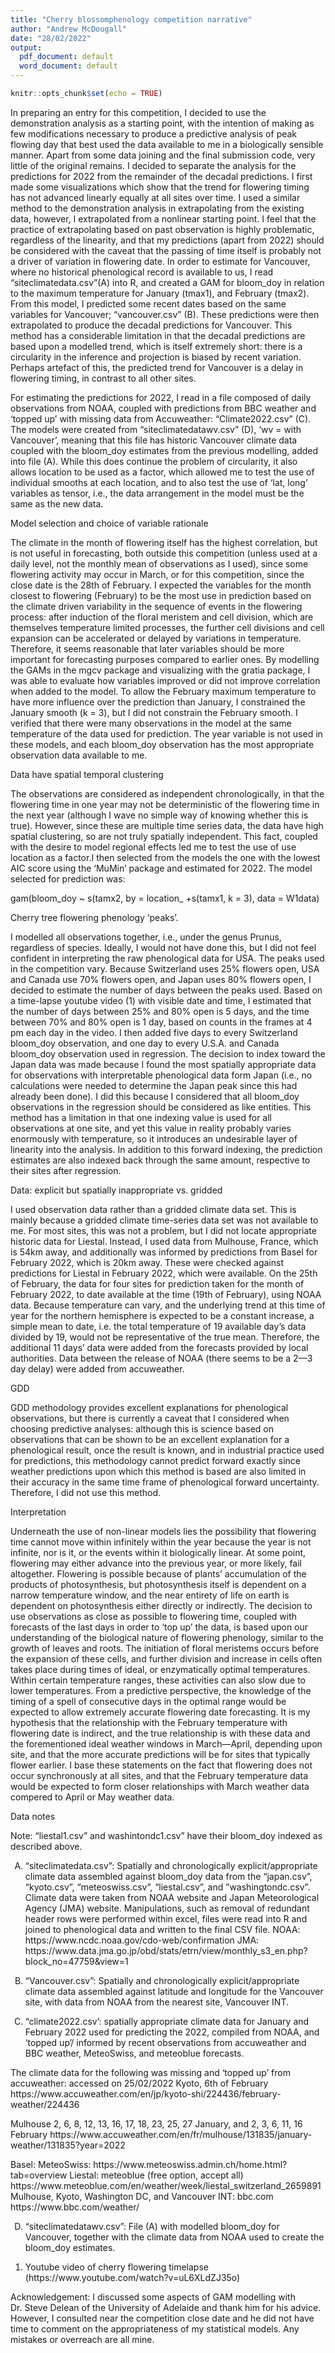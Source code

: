 ---
title: "Cherry blossomphenology competition narrative"
author: "Andrew McDougall"
date: "28/02/2022"
output:
  pdf_document: default
  word_document: default
---

```{r setup, include=FALSE}
knitr::opts_chunk$set(echo = TRUE)
```
In preparing an entry for this competition, I decided to use the demonstration analysis as a starting point, with the intention of making as few modifications necessary to produce a predictive analysis of peak flowing day that best used the data available to me in a biologically sensible manner. Apart from some data joining and the final submission code, very little of the original remains. I decided to separate the analysis for the predictions for 2022 from the remainder of the decadal predictions. I first made some visualizations which show that the trend for flowering timing has not advanced linearly equally at all sites over time. I used a similar method to the demonstration analysis in extrapolating from the existing data, however, I extrapolated from a nonlinear starting point. I feel that the practice of extrapolating based on past observation is highly problematic, regardless of the linearity, and that my predictions (apart from 2022) should be considered with the caveat that the passing of time itself is probably not a driver of variation in flowering date. In order to estimate for Vancouver, where no historical phenological record is available to us, I read “siteclimatedata.csv”(A) into R, and created a GAM for bloom_doy in relation to the maximum temperature for January (tmax1), and February (tmax2). From this model, I predicted some recent dates based on the same variables for Vancouver; “vancouver.csv” (B). These predictions were then extrapolated to produce the decadal predictions for Vancouver. This method has a considerable limitation in that the decadal predictions are based upon a modelled trend, which is itself extremely short: there is a circularity in the inference and projection is biased by recent variation. Perhaps artefact of this, the predicted trend for Vancouver is a delay in flowering timing, in contrast to all other sites.

For estimating the predictions for 2022, I read in a file composed of daily observations from NOAA, coupled with predictions from BBC weather and ‘topped up’ with missing data from Accuweather: “Climate2022.csv” (C). The models were created from “siteclimatedatawv.csv” (D), ‘wv = with Vancouver’, meaning that this file has historic Vancouver climate data coupled with the bloom_doy estimates from the previous modelling, added into file (A). While this does continue the problem of circularity, it also allows location to be used as a factor, which allowed me to test the use of individual smooths at each location, and to also test the use of ‘lat, long’ variables as tensor, i.e., the data arrangement in the model must be the same as the new data.

Model selection and choice of variable rationale

The climate in the month of flowering itself has the highest correlation, but is not useful in forecasting, both outside this competition (unless used at a daily level, not the monthly mean of observations as I used), since some flowering activity may occur in March, or for this competition, since the close date is the 28th of February. I expected the variables for the month closest to flowering (February) to be the most use in prediction based on the climate driven variability in the sequence of events in the flowering process: after induction of the floral meristem and cell division, which are themselves temperature limited processes, the further cell divisions and cell expansion can be accelerated or delayed by variations in temperature. Therefore, it seems reasonable that later variables should be more important for forecasting purposes compared to earlier ones. By modelling the GAMs in the mgcv package and visualizing with the gratia package, I was able to evaluate how variables improved or did not improve correlation when added to the model. To allow the February maximum temperature to have more influence over the prediction than January, I constrained the January smooth (k = 3), but I did not constrain the February smooth. I verified that there were many observations in the model at the same temperature of the data used for prediction. The year variable is not used in these models, and each bloom_doy observation has the most appropriate observation data available to me. 

Data have spatial temporal clustering 

The observations are considered as independent chronologically, in that the flowering time in one year may not be deterministic of the flowering time in the next year (although I wave no simple way of knowing whether this is true). However, since these are multiple time series data, the data have high spatial clustering, so are not truly spatially independent. This fact, coupled with the desire to model regional effects led me to test the use of use location as a factor.I then selected from the models the one with the lowest AIC score using the ‘MuMin’ package and estimated for 2022. The model selected for prediction was:

gam(bloom_doy ~ s(tamx2, by = location_ +s(tamx1, k = 3), data = W1data)

Cherry tree flowering phenology ‘peaks’.

I modelled all observations together, i.e., under the genus Prunus, regardless of species. Ideally, I would not have done this, but I did not feel confident in interpreting the raw phenological data for USA. The peaks used in the competition vary. Because Switzerland uses 25% flowers open, USA and Canada use 70% flowers open, and Japan uses 80% flowers open, I decided to estimate the number of days between the peaks used. Based on a time-lapse youtube video (1) with visible date and time, I estimated that the number of days between 25% and 80% open is 5 days, and the time between 70% and 80% open is 1 day, based on counts in the frames at 4 pm each day in the video. I then added five days to every Switzerland bloom_doy observation, and one day to every U.S.A. and Canada bloom_doy observation used in regression. The decision to index toward the Japan data was made because I found the most spatially appropriate data for observations with interpretable phenological data form Japan (i.e., no calculations were needed to determine the Japan peak since this had already been done). I did this because I considered that all bloom_doy observations in the regression should be considered as like entities. This method has a limitation in that one indexing value is used for all observations at one site, and yet this value in reality probably varies enormously with temperature, so it introduces an undesirable layer of linearity into the analysis. In addition to this forward indexing, the prediction estimates are also indexed back through the same amount, respective to their sites after regression.

Data: explicit but spatially inappropriate vs. gridded

I used observation data rather than a gridded climate data set. This is mainly because a gridded climate time-series data set was not available to me. For most sites, this was not a problem, but I did not locate appropriate historic data for Liestal. Instead, I used data from Mulhouse, France, which is 54km away, and additionally was informed by predictions from Basel for February 2022, which is 20km away. These were checked against predictions for Liestal in February 2022, which were available.
On the 25th of February, the data for four sites for prediction taken for the month of February 2022, to date available at the time (19th of February), using NOAA data. Because temperature can vary, and the underlying trend at this time of year for the northern hemisphere is expected to be a constant increase, a simple mean to date, i.e. the total temperature of 19 available day’s data divided by 19, would not be representative of the true mean. Therefore, the additional 11 days’ data were added from the forecasts provided by local authorities. Data between the release of NOAA (there seems to be a 2—3 day delay) were added from accuweather.

GDD

GDD methodology provides excellent explanations for phenological observations, but there is currently a caveat that I considered when choosing predictive analyses: although this is science based on observations that can be shown to be an excellent explanation for a phenological result, once the result is known, and in industrial practice used for predictions, this methodology cannot predict forward exactly since weather predictions upon which this method is based are also limited in their accuracy in the same time frame of phenological forward uncertainty. Therefore, I did not use this method.

Interpretation

Underneath the use of non-linear models lies the possibility that flowering time cannot move within infinitely within the year because the year is not infinite, nor is it, or the events within it biologically linear. At some point, flowering may either advance into the previous year, or more likely, fail altogether. Flowering is possible because of plants’ accumulation of the products of photosynthesis, but photosynthesis itself is dependent on a narrow temperature window, and the near entirety of life on earth is dependent on photosynthesis either directly or indirectly. 
The decision to use observations as close as possible to flowering time, coupled with forecasts of the last days in order to ‘top up’ the data, is based upon our understanding of the biological nature of flowering phenology, similar to the growth of leaves and roots. The initiation of floral meristems occurs before the expansion of these cells, and further division and increase in cells often takes place during times of ideal, or enzymatically optimal temperatures. Within certain temperature ranges, these activities can also slow due to lower temperatures. From a predictive perspective, the knowledge of the timing of a spell of consecutive days in the optimal range would be expected to allow extremely accurate flowering date forecasting. It is my hypothesis that the relationship with the February temperature with flowering date is indirect, and the true relationship is with these data and the forementioned ideal weather windows in March—April, depending upon site, and that the more accurate predictions will be for sites that typically flower earlier. I base these statements on the fact that flowering does not occur synchronously at all sites, and that the February temperature data would be expected to form closer relationships with March weather data compered to April or May weather data.

Data notes

Note: “liestal1.csv” and washintondc1.csv” have their bloom_doy indexed as described above.

(A)	“siteclimatedata.csv”: Spatially and chronologically explicit/appropriate climate data assembled against bloom_doy data from the “japan.csv”, “kyoto.csv”, “meteoswiss.csv”, “liestal.csv”, and ”washingtondc.csv”. Climate data were taken from NOAA website and Japan Meteorological Agency (JMA) website. Manipulations, such as removal of redundant header rows were performed within excel, files were read into R and joined to phenological data and written to the final CSV file.
NOAA:
https://www.ncdc.noaa.gov/cdo-web/confirmation
JMA:
https://www.data.jma.go.jp/obd/stats/etrn/view/monthly_s3_en.php?block_no=47759&view=1

(B)	“Vancouver.csv”: Spatially and chronologically explicit/appropriate climate data assembled against latitude and longitude for the Vancouver site, with data from NOAA from the nearest site, Vancouver INT.

(C)	“climate2022.csv’: spatially appropriate climate data for January and February 2022 used for predicting the 2022, compiled from NOAA, and ‘topped up’/ informed by recent observations from accuweather and BBC weather, MeteoSwiss, and meteoblue forecasts.

The climate data for the following was missing and ‘topped up’ from accuweather: accessed on 25/02/2022
Kyoto, 6th of February
https://www.accuweather.com/en/jp/kyoto-shi/224436/february-weather/224436

Mulhouse 2, 6, 8, 12, 13, 16, 17, 18, 23, 25, 27 January, and 2, 3, 6, 11, 16 February
https://www.accuweather.com/en/fr/mulhouse/131835/january-weather/131835?year=2022

Basel: MeteoSwiss:
https://www.meteoswiss.admin.ch/home.html?tab=overview
Liestal: meteoblue (free option, accept all)
https://www.meteoblue.com/en/weather/week/liestal_switzerland_2659891
Mulhouse, Kyoto, Washington DC, and Vancouver INT: bbc.com
https://www.bbc.com/weather/

(D)	“siteclimatedatawv.csv”: File (A) with modelled bloom_doy for Vancouver, together with the climate data from NOAA used to create the bloom_doy estimates.
(1)	Youtube video of cherry flowering timelapse
(https://www.youtube.com/watch?v=uL6XLdZJ35o)

Acknowledgement: I discussed some aspects of GAM modelling with Dr. Steve Delean of the University of Adelaide and thank him for his advice. However, I consulted near the competition close date and he did not have time to comment on the appropriateness of my statistical models. Any mistakes or overreach are all mine.


